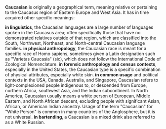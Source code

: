 '''Caucasian''' is originally a geographical term, meaning relative or pertaining to the Caucasus region of Eastern Europe and West Asia. It has in time acquired other specific meanings:

'''in linguistics''', the Caucasian languages are a large number of languages spoken in the Caucasus area; often specifically those that have no demonstrated relatives outside of that region, which are classified into the South, Northwest, Northeast, and North-central Caucasian language families. 
'''in physical anthropology''', the Caucasian race is meant for a specific race of Homo sapiens, sometimes given a Latin designation such as "Varietas Caucasia" (sic), which does not follow the International Code of Zoological Nomenclature. 
'''in forensic anthropology and census contexts''', especially in the United States, the Caucasian type is a specific combination of physical attributes, especially white skin. 
'''in common usage''' and political contexts in the USA, Canada, Australia, and Singapore, Caucasian refers to light-complexioned people indigenous to, or descended from Europe, northern Africa, southwest Asia, and the Indian subcontinent. In North America, Caucasian usually means a white person of European, Middle Eastern, and North African descent, excluding people with significant Asian, African, or American Indian ancestry. Usage of the term "Caucasian" for "White Person" is common in many countries of the Anglosphere, but it is not universal. 
'''in bartending''', a Caucasian is a mixed drink also referred to as a White Russian.